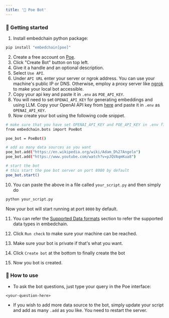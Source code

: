```yaml
---
title: '🔮 Poe Bot'
---
```


### 🚀 Getting started

1. Install embedchain python package:

```bash
pip install "embedchain[poe]"
```

2. Create a free account on [Poe](https://www.poe.com?utm_source=embedchain).
3. Click "Create Bot" button on top left.
4. Give it a handle and an optional description.
5. Select `Use API`.
6. Under `API URL` enter your server or ngrok address. You can use your machine's public IP or DNS. Otherwise, employ a proxy server like [ngrok](https://ngrok.com/) to make your local bot accessible.
7. Copy your api key and paste it in `.env` as `POE_API_KEY`.
8. You will need to set `OPENAI_API_KEY` for generating embeddings and using LLM. Copy your OpenAI API key from [here](https://platform.openai.com/account/api-keys) and paste it in `.env` as `OPENAI_API_KEY`.
9. Now create your bot using the following code snippet.

```bash
# make sure that you have set OPENAI_API_KEY and POE_API_KEY in .env file
from embedchain.bots import PoeBot

poe_bot = PoeBot()

# add as many data sources as you want
poe_bot.add("https://en.wikipedia.org/wiki/Adam_D%27Angelo")
poe_bot.add("https://www.youtube.com/watch?v=pJQVAqmKua8")

# start the bot
# this start the poe bot server on port 8080 by default
poe_bot.start()
```

10. You can paste the above in a file called `your_script.py` and then simply do

```bash
python your_script.py
```

Now your bot will start running at port `8080` by default.

11. You can refer the [Supported Data formats](https://docs.embedchain.ai/advanced/data_types) section to refer the supported data types in embedchain.

12. Click `Run check` to make sure your machine can be reached.
13. Make sure your bot is private if that's what you want.
14. Click `Create bot` at the bottom to finally create the bot
15. Now you bot is created.

### 💬 How to use

- To ask the bot questions, just type your query in the Poe interface:
```text
<your-question-here>
```

- If you wish to add more data source to the bot, simply update your script and add as many `.add` as you like. You need to restart the server.
